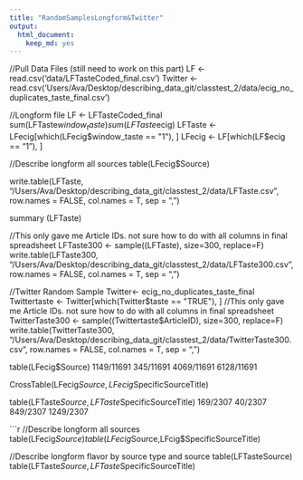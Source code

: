 ```yaml
---
title: "RandomSamplesLongform&Twitter"
output:
  html_document:
    keep_md: yes
---
```

//Pull Data Files (still need to work on this part)
LF <- read.csv('data/LFTasteCoded_final.csv')
Twitter <- read.csv('Users/Ava/Desktop/describing_data_git/classtest_2/data/ecig_no_duplicates_taste_final.csv')

//Longform file
LF <- LFTasteCoded_final
sum(LFTaste$window_taste)
sum(LFTaste$ecig)
LFTaste <- LFecig[which(LFecig$window_taste == "1"), ]
LFecig <- LF[which(LF$ecig == "1"), ]

//Describe longform all sources
table(LFecig$Source)


write.table(LFTaste, "/Users/Ava/Desktop/describing_data_git/classtest_2/data/LFTaste.csv", row.names = FALSE, col.names = T, sep = ",")

summary (LFTaste)


//This only gave me Article IDs. not sure how to do with all columns in final spreadsheet
LFTaste300 <- sample((LFTaste), size=300, replace=F)
write.table(LFTaste300, "/Users/Ava/Desktop/describing_data_git/classtest_2/data/LFTaste300.csv", row.names = FALSE, col.names = T, sep = ",")

//Twitter Random Sample
Twitter<- ecig_no_duplicates_taste_final
Twittertaste <- Twitter[which(Twitter$taste == "TRUE"), ]
//This only gave me Article IDs. not sure how to do with all columns in final spreadsheet
TwitterTaste300 <- sample((Twittertaste$ArticleID), size=300, replace=F)
write.table(TwitterTaste300, "/Users/Ava/Desktop/describing_data_git/classtest_2/data/TwitterTaste300.csv", row.names = FALSE, col.names = T, sep = ",")

table(LFecig$Source)
1149/11691
345/11691
4069/11691
6128/11691

CrossTable(LFecig$Source, LFecig$SpecificSourceTitle)

table(LFTaste$Source,LFTaste$SpecificSourceTitle)
169/2307
40/2307
849/2307
1249/2307



```r
//Describe longform all sources
table(LFecig$Source)
table(LFecig$Source,LFcig$SpecificSourceTitle)

//Describe longform flavor by source type and source 
table(LFTasteSource)
table(LFTaste$Source,LFTaste$SpecificSourceTitle)


